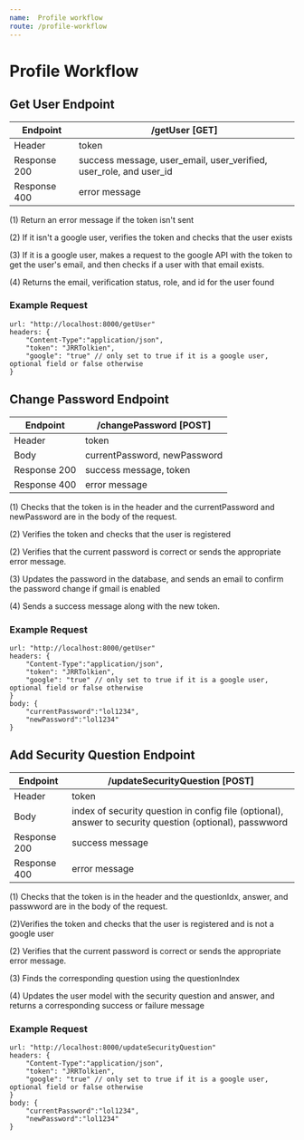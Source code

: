 ```yaml
---
name:  Profile workflow
route: /profile-workflow
---
```


# Profile Workflow

## Get User Endpoint

| Endpoint | /getUser [GET] |
| ------ | ----------- |
| Header   | token |
| Response 200 | success message, user_email, user_verified, user_role, and user_id |
| Response 400 | error message |

(1) Return an error message if the token isn't sent

(2) If it isn't a google user, verifies the token and checks that the user exists

(3) If it is a google user, makes a request to the google API with the token to get the user's email, and then checks if a user with that email exists.

(4) Returns the email, verification status, role, and id for the user found

### Example Request 
    
    url: "http://localhost:8000/getUser"
    headers: {
        "Content-Type":"application/json",
        "token": "JRRTolkien",
        "google": "true" // only set to true if it is a google user, optional field or false otherwise
    }


## Change Password Endpoint

| Endpoint | /changePassword [POST] |
| ------ | ----------- |
| Header   | token |
| Body   | currentPassword, newPassword |
| Response 200 | success message, token |
| Response 400 | error message |


(1) Checks that the token is in the header and the currentPassword and newPassword are in the body of the request. 

(2) Verifies the token and checks that the user is registered

(2) Verifies that the current password is correct or sends the appropriate error message. 

(3) Updates the password in the database, and sends an email to confirm the password change if gmail is enabled

(4) Sends a success message along with the new token.


### Example Request 
    
    url: "http://localhost:8000/getUser"
    headers: {
        "Content-Type":"application/json",
        "token": "JRRTolkien", 
        "google": "true" // only set to true if it is a google user, optional field or false otherwise
    }
    body: {
        "currentPassword":"lol1234",
        "newPassword":"lol1234"
    }


## Add Security Question Endpoint

| Endpoint | /updateSecurityQuestion [POST] |
| ------ | ----------- |
| Header   | token |
| Body   | index of security question in config file (optional), answer to security question (optional), passwword  |
| Response 200 | success message |
| Response 400 | error message |


(1) Checks that the token is in the header and the questionIdx, answer, and passwword are in the body of the request. 

(2)Verifies the token and checks that the user is registered and is not a google user

(2) Verifies that the current password is correct or sends the appropriate error message. 

(3) Finds the corresponding question using the questionIndex

(4) Updates the user model with the security question and answer, and returns a corresponding success or failure message

 ### Example Request 
    
    url: "http://localhost:8000/updateSecurityQuestion"
    headers: {
        "Content-Type":"application/json",
        "token": "JRRTolkien", 
        "google": "true" // only set to true if it is a google user, optional field or false otherwise
    }
    body: {
        "currentPassword":"lol1234",
        "newPassword":"lol1234"
    }


